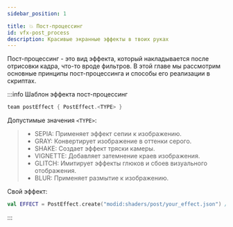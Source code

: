 ```yaml
---
sidebar_position: 1

title: 💥 Пост-процессинг
id: vfx-post_process
description: Красивые экранные эффекты в твоих руках
---
```


Пост-процессинг - это вид эффекта, который накладывается после отрисовки кадра, что-то вроде фильтров. В этой главе мы рассмотрим основные принципы пост-процессинга и способы его реализации в скриптах.

:::info Шаблон эффекта пост-процессинг
```kts
team postEffect { PostEffect.<TYPE> }
```

Допустимые значения `<TYPE>`:
> - SEPIA: Применяет эффект сепии к изображению.
> - GRAY: Конвертирует изображение в оттенки серого.
> - SHAKE: Создает эффект тряски камеры.
> - VIGNETTE: Добавляет затемнение краев изображения.
> - GLITCH: Имитирует эффекты глюков и сбоев визуального отображения.
> - BLUR: Применяет размытие к изображению.

Свой эффект:
```kts
val EFFECT = PostEffect.create("modid:shaders/post/your_effect.json") // Путь указывается в формате ResourceLocation.
```
:::
